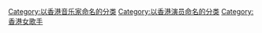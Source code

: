 [[Category:以香港音乐家命名的分类|Category:以香港音乐家命名的分类]]
[[Category:以香港演员命名的分类|Category:以香港演员命名的分类]]
[[Category:香港女歌手|Category:香港女歌手]]